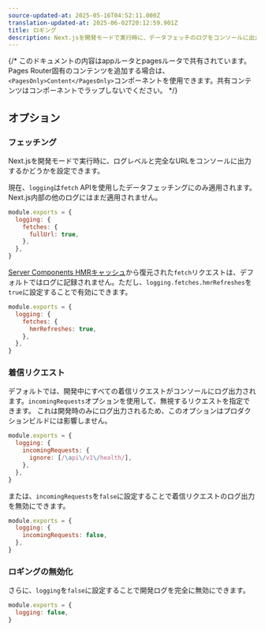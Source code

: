```yaml
---
source-updated-at: 2025-05-16T04:52:11.000Z
translation-updated-at: 2025-06-02T20:12:59.901Z
title: ロギング
description: Next.jsを開発モードで実行時に、データフェッチのログをコンソールに出力する方法を設定します。
---
```


{/* このドキュメントの内容はappルータとpagesルータで共有されています。Pages Router固有のコンテンツを追加する場合は、`<PagesOnly>Content</PagesOnly>`コンポーネントを使用できます。共有コンテンツはコンポーネントでラップしないでください。 */}

## オプション

### フェッチング

Next.jsを開発モードで実行時に、ログレベルと完全なURLをコンソールに出力するかどうかを設定できます。

現在、`logging`は`fetch` APIを使用したデータフェッチングにのみ適用されます。Next.js内部の他のログにはまだ適用されません。

```js filename="next.config.js"
module.exports = {
  logging: {
    fetches: {
      fullUrl: true,
    },
  },
}
```

[Server Components HMRキャッシュ](/docs/app/api-reference/config/next-config-js/serverComponentsHmrCache)から復元された`fetch`リクエストは、デフォルトではログに記録されません。ただし、`logging.fetches.hmrRefreshes`を`true`に設定することで有効にできます。

```js filename="next.config.js"
module.exports = {
  logging: {
    fetches: {
      hmrRefreshes: true,
    },
  },
}
```

### 着信リクエスト

デフォルトでは、開発中にすべての着信リクエストがコンソールにログ出力されます。`incomingRequests`オプションを使用して、無視するリクエストを指定できます。
これは開発時のみにログ出力されるため、このオプションはプロダクションビルドには影響しません。

```js filename="next.config.js"
module.exports = {
  logging: {
    incomingRequests: {
      ignore: [/\api\/v1\/health/],
    },
  },
}
```

または、`incomingRequests`を`false`に設定することで着信リクエストのログ出力を無効にできます。

```js filename="next.config.js"
module.exports = {
  logging: {
    incomingRequests: false,
  },
}
```

### ロギングの無効化

さらに、`logging`を`false`に設定することで開発ログを完全に無効にできます。

```js filename="next.config.js"
module.exports = {
  logging: false,
}
```